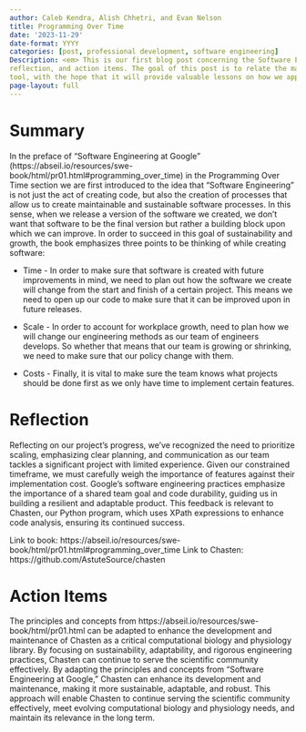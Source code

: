 ```yaml
---
author: Caleb Kendra, Alish Chhetri, and Evan Nelson
title: Programming Over Time
date: '2023-11-29'
date-format: YYYY
categories: [post, professional development, software engineering]
Description: <em> This is our first blog post concerning the Software Engineering at Google book! It contains three sections: the summary,
reflection, and action items. The goal of this post is to relate the material from the book to our progress on our Chasten
tool, with the hope that it will provide valuable lessons on how we approach designing and developing our own software. </em>
page-layout: full
---
```


# Summary

In the preface of "Software Engineering at Google" (https://abseil.io/resources/swe-book/html/pr01.html#programming_over_time) in the Programming Over Time section we are first introduced to the idea that "Software Engineering" is not just the act of creating code, but also the creation of processes that allow us to create maintainable and sustainable software processes. In this sense, when we release a version of the software we created, we don't want that software to be the final version but rather a building block upon which we can improve. In order to succeed in this goal of sustainability and growth, the book emphasizes three points to be thinking of while creating software:

- Time - In order to make sure that software is created with future improvements in mind, we need to plan out how the software we create will change from the start and finish of a certain project. This means we need to open up our code to make sure that it can be improved upon in future releases.

- Scale - In order to account for workplace growth, need to plan how we will change our engineering methods as our team of engineers develops. So whether that means that our team is growing or shrinking, we need to make sure that our policy change with them.

- Costs - Finally, it is vital to make sure the team knows what projects should be done first as we only have time to implement certain features.

# Reflection

Reflecting on our project's progress, we've recognized the need to prioritize scaling, emphasizing clear planning, and
communication as our team tackles a significant project with limited experience. Given our constrained timeframe, we must
carefully weigh the importance of features against their implementation cost. Google's software engineering practices
emphasize the importance of a shared team goal and code durability, guiding us in building a resilient and adaptable
product. This feedback is relevant to Chasten, our Python program, which uses XPath expressions to enhance code analysis,
ensuring its continued success.

Link to book: https://abseil.io/resources/swe-book/html/pr01.html#programming_over_time
Link to Chasten: https://github.com/AstuteSource/chasten

# Action Items

The principles and concepts from https://abseil.io/resources/swe-book/html/pr01.html can be adapted to enhance the development and maintenance of Chasten as a critical computational biology and physiology library. By focusing on sustainability, adaptability, and rigorous engineering practices, Chasten can continue to serve the scientific community effectively. By adapting the principles and concepts from "Software Engineering at Google," Chasten can enhance its development and maintenance, making it more sustainable, adaptable, and robust. This approach will enable Chasten to continue serving the scientific community effectively, meet evolving computational biology and physiology needs, and maintain its relevance in the long term.

